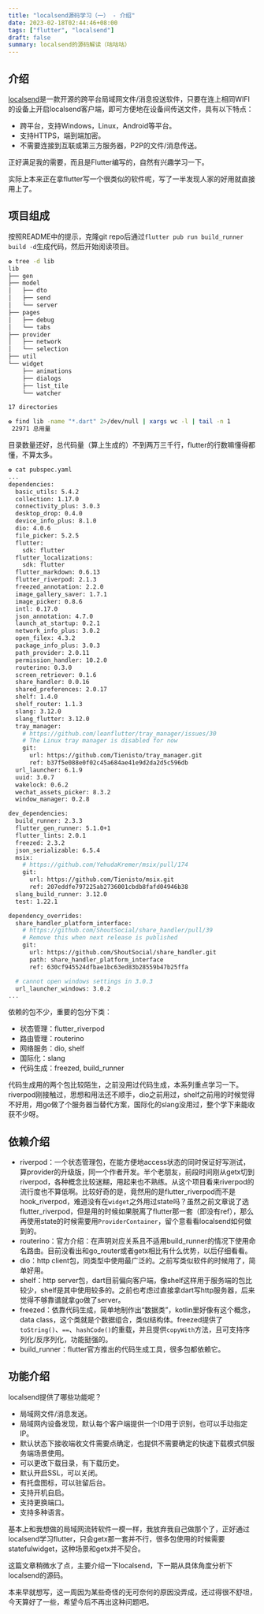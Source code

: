 ```yaml
---
title: "localsend源码学习（一） - 介绍"
date: 2023-02-18T02:44:46+08:00
tags: ["flutter", "localsend"]
draft: false
summary: localsend的源码解读（咕咕咕）
---
```


## 介绍

[localsend](https://github.com/localsend/localsend)是一款开源的跨平台局域网文件/消息投送软件，只要在连上相同WIFI的设备上开启localsend客户端，即可方便地在设备间传送文件，具有以下特点：

* 跨平台，支持Windows，Linux，Android等平台。
* 支持HTTPS，端到端加密。
* 不需要连接到互联或第三方服务器，P2P的文件/消息传送。

正好满足我的需要，而且是Flutter编写的，自然有兴趣学习一下。

实际上本来正在拿flutter写一个很类似的软件呢，写了一半发现人家的好用就直接用上了。

## 项目组成

按照README中的提示，克隆git repo后通过`flutter pub run build_runner build -d`生成代码，然后开始阅读项目。

``` bash
✿ tree -d lib
lib
├── gen
├── model
│   ├── dto
│   ├── send
│   └── server
├── pages
│   ├── debug
│   └── tabs
├── provider
│   ├── network
│   └── selection
├── util
└── widget
    ├── animations
    ├── dialogs
    ├── list_tile
    └── watcher

17 directories

✿ find lib -name "*.dart" 2>/dev/null | xargs wc -l | tail -n 1
 22971 总用量
```

目录数量还好，总代码量（算上生成的）不到两万三千行，flutter的行数嘛懂得都懂，不算太多。

``` bash
✿ cat pubspec.yaml
...
dependencies:
  basic_utils: 5.4.2
  collection: 1.17.0
  connectivity_plus: 3.0.3
  desktop_drop: 0.4.0
  device_info_plus: 8.1.0
  dio: 4.0.6
  file_picker: 5.2.5
  flutter:
    sdk: flutter
  flutter_localizations:
    sdk: flutter
  flutter_markdown: 0.6.13
  flutter_riverpod: 2.1.3
  freezed_annotation: 2.2.0
  image_gallery_saver: 1.7.1
  image_picker: 0.8.6
  intl: 0.17.0
  json_annotation: 4.7.0
  launch_at_startup: 0.2.1
  network_info_plus: 3.0.2
  open_filex: 4.3.2
  package_info_plus: 3.0.3
  path_provider: 2.0.11
  permission_handler: 10.2.0
  routerino: 0.3.0
  screen_retriever: 0.1.6
  share_handler: 0.0.16
  shared_preferences: 2.0.17
  shelf: 1.4.0
  shelf_router: 1.1.3
  slang: 3.12.0
  slang_flutter: 3.12.0
  tray_manager:
    # https://github.com/leanflutter/tray_manager/issues/30
    # The Linux tray manager is disabled for now
    git:
      url: https://github.com/Tienisto/tray_manager.git
      ref: b37f5e088e0f02c45a684ae41e9d2da2d5c596db
  url_launcher: 6.1.9
  uuid: 3.0.7
  wakelock: 0.6.2
  wechat_assets_picker: 8.3.2
  window_manager: 0.2.8

dev_dependencies:
  build_runner: 2.3.3
  flutter_gen_runner: 5.1.0+1
  flutter_lints: 2.0.1
  freezed: 2.3.2
  json_serializable: 6.5.4
  msix:
    # https://github.com/YehudaKremer/msix/pull/174
    git:
      url: https://github.com/Tienisto/msix.git
      ref: 207eddfe797225ab2736001cbdb8fafd04946b38
  slang_build_runner: 3.12.0
  test: 1.22.1

dependency_overrides:
  share_handler_platform_interface:
    # https://github.com/ShoutSocial/share_handler/pull/39
    # Remove this when next release is published
    git:
      url: https://github.com/ShoutSocial/share_handler.git
      path: share_handler_platform_interface
      ref: 630cf945524dfbae1bc63ed83b28559b47b25ffa

  # cannot open windows settings in 3.0.3
  url_launcher_windows: 3.0.2
...
```

依赖的包不少，重要的包分下类：

* 状态管理：flutter_riverpod
* 路由管理：routerino
* 网络服务：dio, shelf
* 国际化：slang
* 代码生成：freezed, build_runner

代码生成用的两个包比较陌生，之前没用过代码生成，本系列重点学习一下。riverpod刚接触过，思想和用法还不顺手，dio之前用过，shelf之前用的时候觉得不好用，用go做了个服务器当替代方案，国际化的slang没用过，整个学下来能收获不少呀。

## 依赖介绍

* riverpod：一个状态管理包，在能方便地access状态的同时保证好写测试，算provider的升级版，同一个作者开发。半个老朋友，前段时间刚从getx切到riverpod，各种概念比较迷糊，用起来也不熟练。从这个项目看来riverpod的流行度也不算低啊。比较好奇的是，竟然用的是flutter_riverpod而不是hook_riverpod，难道没有在`widget`之外用过state吗？虽然之前文章说了选flutter_riverpod，但是用的时候如果脱离了flutter那一套（即没有ref），那么再使用state的时候需要用`ProviderContainer`，留个意看看localsend如何做到的。
* routerino：官方介绍：在声明对应关系且不适用build_runner的情况下使用命名路由。目前没看出和go_router或者getx相比有什么优势，以后仔细看看。
* dio：http client包，同类型中使用最广泛的。之前写类似软件的时候用了，简单好用。
* shelf：http server包，dart目前偏向客户端，像shelf这样用于服务端的包比较少，shelf是其中使用较多的。之前也考虑过直接拿dart写http服务器，后来觉得不够靠谱就拿go做了server。
* freezed：依靠代码生成，简单地制作出“数据类”，kotlin里好像有这个概念，data class，这个类就是个数据组合，类似结构体。freezed提供了``toString()``、``==``、``hashCode()``的重载，并且提供``copyWith``方法，且可支持序列化/反序列化，功能挺强的。
* build_runner：flutter官方推出的代码生成工具，很多包都依赖它。

## 功能介绍

localsend提供了哪些功能呢？
* 局域网文件/消息发送。
* 局域网内设备发现，默认每个客户端提供一个ID用于识别，也可以手动指定IP。
* 默认状态下接收端收文件需要点确定，也提供不需要确定的快速下载模式供服务端场景使用。
* 可以更改下载目录，有下载历史。
* 默认开启SSL，可以关闭。
* 有托盘图标，可以驻留后台。
* 支持开机自启。
* 支持更换端口。
* 支持多种语言。

基本上和我想做的局域网流转软件一模一样，我放弃我自己做那个了，正好通过localsend学习flutter，只会getx那一套并不行，很多包使用的时候需要statefulwidget，这种场景和getx并不契合。

这篇文章稍微水了点，主要介绍一下localsend，下一期从具体角度分析下localsend的源码。

本来早就想写，这一周因为某些奇怪的无可奈何的原因没弄成，还过得很不舒坦，今天算好了一些，希望今后不再出这种问题吧。

